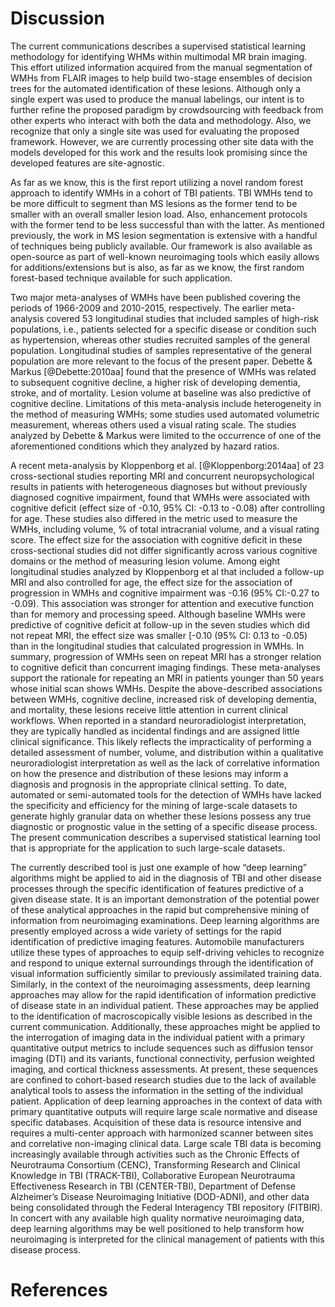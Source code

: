 
# Discussion

<!--
Nick could you add some detail here on how this technique compares to other automated or semi automated approaches for WMH detection?
-->

<!--

* Evaluation
    * Proper context
        * We only have manual labelings from a single radiologist (
        * TBI white matter hyperintensities are more difficult to segment than MS lesions
            * individual lesions are smaller
            * lesion load is typically smaller
            * not prone to enhancement
            * less distinct from surrounding tissue ?
    * Despite the doubts regarding the efficacy of a typical segmentation validation,
      our contribution is useful because
         * the total segmentation framework is publicly available within the ANTs/ANTsR
           framework
         * although only a single site is analyzed, the feature images are site-agnostic
              * we plan to apply the current RF models directly to the other site data
              * we can then build the training database further by enlisting other experts
         * Is this the first work exploring segmentation of white matter hyperintensities in TBI?
         * The data (including manual tracings) will be made available as part of the FITBIR
           effort.

-->


The current communications describes a supervised statistical learning methodology for identifying WHMs within multimodal MR brain imaging. This effort utilized information acquired from the manual segmentation of WMHs from FLAIR images to help build two-stage ensembles of decision trees for the automated identification of these lesions. Although
only a single expert was used to produce the manual labelings, our intent is to further
refine the proposed paradigm by crowdsourcing with feedback from other experts who interact with both the data and methodology.  Also, we recognize that only a single site
was used for evaluating the proposed framework.  However, we are currently processing other site data with the models developed for this work and the results look promising
since the developed features are site-agnostic.

As far as we know, this is the first report utilizing a novel random forest approach to identify WMHs in a cohort of TBI patients.  TBI WMHs tend to be more difficult to segment than MS lesions as the former tend to be smaller with an overall smaller lesion load.  Also, enhancement protocols with the former tend to be less successful than with the latter.  As mentioned previously, the work in MS lesion segmentation is extensive
with a handful of techniques being publicly available.  Our framework is also available as open-source as part of well-known neuroimaging tools which easily allows for additions/extensions but is also, as far as we know, the first random forest-based technique available for such application.

Two major meta-analyses of WMHs have been published covering the periods of 1966-2009 and 2010-2015, respectively. The earlier meta-analysis covered 53 longitudinal studies that included samples of high-risk populations, i.e., patients selected for a specific disease or condition such as hypertension, whereas other studies recruited samples of the general population. Longitudinal studies of samples representative of the general population are more relevant to the focus of the present paper. Debette & Markus [@Debette:2010aa] found that the presence of WMHs was related to subsequent cognitive decline, a higher risk of developing dementia, stroke, and of mortality. Lesion volume at baseline was also predictive of cognitive decline. Limitations of this meta-analysis include heterogeneity in the method of measuring WMHs; some studies used automated volumetric measurement, whereas others used a visual rating scale. The studies analyzed by Debette & Markus were limited to the occurrence of one of the aforementioned conditions which they analyzed by hazard ratios.

A recent meta-analysis by Kloppenborg et al. [@Kloppenborg:2014aa] of 23 cross-sectional studies reporting MRI and concurrent neuropsychological results in patients with heterogeneous diagnoses but without previously diagnosed cognitive impairment, found that WMHs were associated with cognitive deficit (effect size of -0.10, 95% CI: -0.13 to -0.08) after controlling for age. These studies also differed in the metric used to measure the WMHs, including volume, % of total intracranial volume, and a visual rating score. The effect size for the association with cognitive deficit in these cross-sectional studies did not differ significantly across various cognitive domains or the method of measuring lesion volume.  Among eight longitudinal studies analyzed by Kloppenborg et al that included a follow-up MRI and also controlled for age, the effect size for the association of progression in WMHs and cognitive impairment was -0.16 (95% CI:-0.27 to -0.09). This association was stronger for attention and executive function than for memory and processing speed. Although baseline WMHs were predictive of cognitive deficit at follow-up in the seven studies which did not repeat MRI, the effect size was smaller [-0.10 (95% CI: 0.13 to -0.05) than in the longitudinal studies that calculated progression in WMHs. In summary, progression of WMHs seen on repeat MRI has a stronger relation to cognitive deficit than concurrent imaging findings. These meta-analyses support the rationale for repeating an MRI in patients younger than 50 years whose initial scan shows WMHs.
Despite the above-described associations between WMHs, cognitive decline, increased risk of developing dementia, and mortality, these lesions receive little attention in current clinical workflows. When reported in a standard neuroradiologist interpretation, they are typically handled as incidental findings and are assigned little clinical significance. This likely reflects the impracticality of performing a detailed assessment of number, volume, and distribution within a qualitative neuroradiologist interpretation as well as the lack of correlative information on how the presence and distribution of these lesions may inform a diagnosis and prognosis in the appropriate clinical setting. To date, automated or semi-automated tools for the detection of WMHs have lacked the specificity and efficiency for the mining of large-scale datasets to generate highly granular data on whether these lesions possess any true diagnostic or prognostic value in the setting of a specific disease process. The present communication describes a supervised statistical learning tool that is appropriate for the application to such large-scale datasets.

The currently described tool is just one example of how “deep learning” algorithms might be applied to aid in the diagnosis of TBI and other disease processes through the specific identification of features predictive of a given disease state. It is an important demonstration of the potential power of these analytical approaches in the rapid but comprehensive mining of information from neuroimaging examinations. Deep learning algorithms are presently employed across a wide variety of settings for the rapid identification of predictive imaging features. Automobile manufacturers utilize these types of approaches to equip self-driving vehicles to recognize and respond to unique external surroundings through the identification of visual information sufficiently similar to previously assimilated training data. Similarly, in the context of the neuroimaging assessments, deep learning approaches may allow for the rapid identification of information predictive of disease state in an individual patient. These approaches may be applied to the identification of macroscopically visible lesions as described in the current communication. Additionally, these approaches might be applied to the interrogation of imaging data in the individual patient with a primary quantitative output metrics to include sequences such as diffusion tensor imaging (DTI) and its variants, functional connectivity, perfusion weighted imaging, and cortical thickness assessments. At present, these sequences are confined to cohort-based research studies due to the lack of available analytical tools to assess the information in the setting of the individual patient. Application of deep learning approaches in the context of data with primary quantitative outputs will require large scale normative and disease specific databases. Acquisition of these data is resource intensive and requires a multi-center approach with harmonized scanner between sites and correlative non-imaging clinical data. Large scale TBI data is becoming increasingly available through activities such as the Chronic Effects of Neurotrauma Consortium (CENC), Transforming Research and Clinical Knowledge in TBI (TRACK-TBI), Collaborative European Neurotrauma Effectiveness Research in TBI (CENTER-TBI), Department of Defense Alzheimer’s Disease Neuroimaging Initiative (DOD-ADNI), and other data being consolidated through the Federal Interagency TBI repository (FITBIR). In concert with any available high quality normative neuroimaging data, deep learning algorithms may be well positioned to help transform how neuroimaging is interpreted for the clinical management of patients with this disease process.

\clearpage

# References
